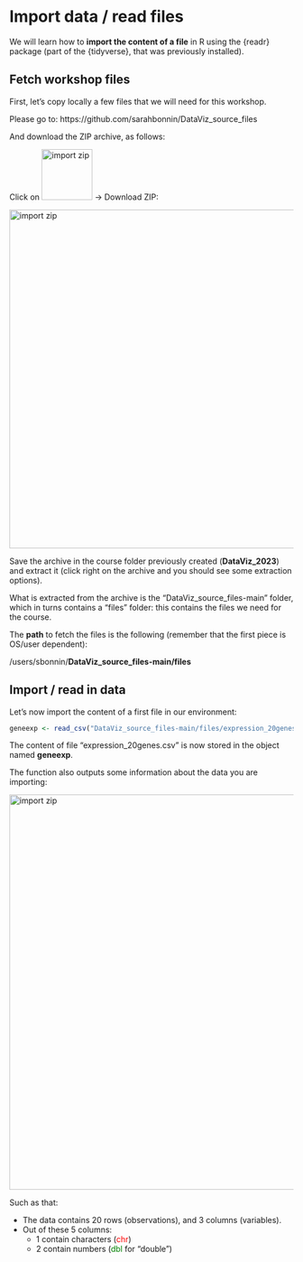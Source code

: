 # Import data / read files

We will learn how to **import the content of a file** in R using the {readr} package (part of the {tidyverse}, that was previously installed).

## Fetch workshop files

First, let's copy locally a few files that we will need for this workshop.

Please go to:
https://github.com/sarahbonnin/DataViz_source_files


And download the ZIP archive, as follows:

Click on <img src="images/import_github_code_button.png" alt="import zip" width="90"/> -> Download ZIP:


<img src="images/import_github_zip.png" alt="import zip" width="600"/>


Save the archive in the course folder previously created (**DataViz_2023**) and extract it (click right on the archive and you should see some extraction options).

What is extracted from the archive is the "DataViz_source_files-main" folder, which in turns contains a "files" folder: this contains the files we need for the course.

The **path** to fetch the files is the following (remember that the first piece is OS/user dependent):

/users/sbonnin/**DataViz_source_files-main/files**

## Import / read in data

Let's now import the content of a first file in our environment:

```r
geneexp <- read_csv("DataViz_source_files-main/files/expression_20genes.csv")
```

The content of file "expression_20genes.csv" is now stored in the object named **geneexp**.

The function also outputs some information about the data you are importing:

<img src="images/import_readr_console2.png" alt="import zip" width="700"/>

Such as that:

* The data contains 20 rows (observations), and 3 columns (variables).
* Out of these 5 columns:
  * 1 contain characters (<span style="color: red;">chr</span>)
  * 2 contain numbers (<span style="color: green;">dbl</span> for "double")


